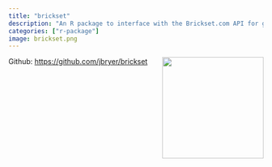 ```yaml
---
title: "brickset"
description: "An R package to interface with the Brickset.com API for getting data about LEGO sets <img src='http://www.r-pkg.org/badges/version/brickset' alt='CRAN Version' />"
categories: ["r-package"]
image: brickset.png
---
```


<a href='https://github.com/jbryer/brickset'><img src='brickset.png' align="right" width="200" /></a> 


Github: [https://github.com/jbryer/brickset](https://github.com/jbryer/brickset)
